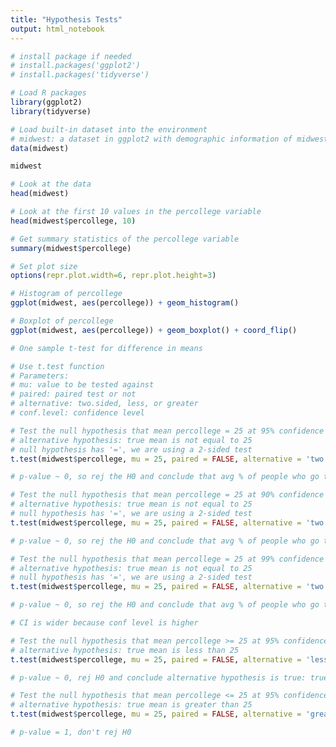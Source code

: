 ```yaml
---
title: "Hypothesis Tests"
output: html_notebook
---
```


```r
# install package if needed 
# install.packages('ggplot2')
# install.packages('tidyverse')
```

```r
# Load R packages
library(ggplot2)
library(tidyverse)

```

```r
# Load built-in dataset into the environment
# midwest: a dataset in ggplot2 with demographic information of midwest counties
data(midwest)

midwest

```

```r
# Look at the data
head(midwest)

```

```r
# Look at the first 10 values in the percollege variable
head(midwest$percollege, 10)

# Get summary statistics of the percollege variable 
summary(midwest$percollege)

# Set plot size
options(repr.plot.width=6, repr.plot.height=3)

# Histogram of percollege
ggplot(midwest, aes(percollege)) + geom_histogram()

# Boxplot of percollege
ggplot(midwest, aes(percollege)) + geom_boxplot() + coord_flip()


```


```r
# One sample t-test for difference in means

# Use t.test function
# Parameters:
# mu: value to be tested against
# paired: paired test or not
# alternative: two.sided, less, or greater
# conf.level: confidence level

# Test the null hypothesis that mean percollege = 25 at 95% confidence level
# alternative hypothesis: true mean is not equal to 25
# null hypothesis has '=', we are using a 2-sided test
t.test(midwest$percollege, mu = 25, paired = FALSE, alternative = 'two.sided', conf.level = 0.95)

# p-value ~ 0, so rej the H0 and conclude that avg % of people who go to college is not 25

```


```r
# Test the null hypothesis that mean percollege = 25 at 90% confidence level
# alternative hypothesis: true mean is not equal to 25
# null hypothesis has '=', we are using a 2-sided test
t.test(midwest$percollege, mu = 25, paired = FALSE, alternative = 'two.sided', conf.level = 0.90)

# p-value ~ 0, so rej the H0 and conclude that avg % of people who go to college is not 25

```

```r
# Test the null hypothesis that mean percollege = 25 at 99% confidence level
# alternative hypothesis: true mean is not equal to 25
# null hypothesis has '=', we are using a 2-sided test
t.test(midwest$percollege, mu = 25, paired = FALSE, alternative = 'two.sided', conf.level = 0.99)

# p-value ~ 0, so rej the H0 and conclude that avg % of people who go to college is not 25

# CI is wider because conf level is higher 


```


```r
# Test the null hypothesis that mean percollege >= 25 at 95% confidence level
# alternative hypothesis: true mean is less than 25
t.test(midwest$percollege, mu = 25, paired = FALSE, alternative = 'less', conf.level = 0.95)

# p-value ~ 0, rej H0 and conclude alternative hypothesis is true: true mean is less than 25


```


```r
# Test the null hypothesis that mean percollege <= 25 at 95% confidence level
# alternative hypothesis: true mean is greater than 25
t.test(midwest$percollege, mu = 25, paired = FALSE, alternative = 'greater', conf.level = 0.95)

# p-value = 1, don't rej H0

```

